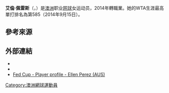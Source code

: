 {{Infobox 网球
|姓名=Ellen Perez
|image= 
|国籍={{AUS}}
|生年=1995年
|生日={{birth date and age|mf=yes|1995|10|10}}
|出生地=[[澳洲|澳洲]]
|居住地=[[澳洲|澳洲]]
|身高=169
|体重=55
|持拍手=右
|反拍=雙手
|转职业年=2014年
|球拍=
|球衣=
|球鞋=
|单打最高排名=585（2014年9月15日）
|双打最高排名=
|现单打排名=
|现双打排名=
|单打冠军头衔=（WTA）0（ITF）1
|双打冠军头衔=（WTA）0（ITF）5
|职业战绩=
|雙打職業戰績=
|奖金=$9,131[[美元|美元]]
|澳网最好成绩=
|法网最好成绩=
|温网最好成绩=
|美网最好成绩=第一輪（2016）
|澳網雙打最好成績=
|法網雙打最好成績=
|溫網雙打最好成績=
|美網雙打最好成績=
|大满贯个数=
|奥运会最好成绩=
}}

'''艾倫·佩雷斯'''（{{lang-en|'''Ellen Perez'''}}，{{bd|1995年|10月10日|catIdx=Perez , Ellen}}）是[[澳洲|澳洲]]职业[[网球|网球]]女运动员，2014年轉職業。她的WTA生涯最高單打排名為第585（2014年9月15日）。

==參考來源==
{{reflist}}

==外部連結==
* {{WTA|20387}}
* {{ITF Profile|id=100126523}}
* [http://www.fedcup.com/en/players/player.aspx?id=100126523 Fed Cup - Player profile - Ellen Perez (AUS)] {{Wayback|url=http://www.fedcup.com/en/players/player.aspx?id=100126523 |date=20170305003115 }}

{{DEFAULTSORT:Perez , Ellen}}

[[Category:澳洲網球運動員|Category:澳洲網球運動員]]